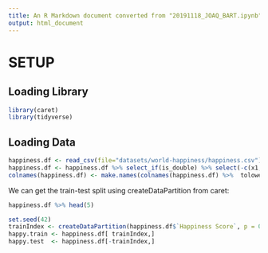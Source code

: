 ```yaml
---
title: An R Markdown document converted from "20191118_JOAQ_BART.ipynb"
output: html_document
---
```


# SETUP

## Loading Library

```r
library(caret)
library(tidyverse)
```

## Loading Data

```r
happiness.df <- read_csv(file="datasets/world-happiness/happiness.csv")
happiness.df <- happiness.df %>% select_if(is_double) %>% select(-c(x1,happiness.rank,dystopia.residual))
colnames(happiness.df) <- make.names(colnames(happiness.df) %>%  tolower)
```

We can get the train-test split using createDataPartition from caret:

```r
happiness.df %>% head(5)
```

```r
set.seed(42)
trainIndex <- createDataPartition(happiness.df$`Happiness Score`, p = 0.9, list = FALSE)
happy.train <- happiness.df[ trainIndex,]
happy.test  <- happiness.df[-trainIndex,]
```

